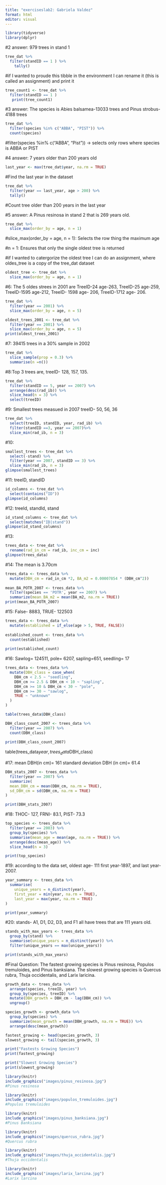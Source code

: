 ```yaml
---
title: "exerciseslab2: Gabriela Valdez"
format: html
editor: visual
---
```


```r
library(tidyverse)
library(dplyr)
```

#2 answer: 979 trees in stand 1

```r
tree_dat %>%
  filter(standID == 1 ) %>%
    tally()
```

#if I wanted to proude this tibble in the environment I can rename it (this is called an assignment) and print it

```r
tree_count1 <- tree_dat %>%
  filter(standID == 1 )
   print(tree_count1)
```

#3 answer: The species is Abies balsamea-13033 trees and  Pinus strobus- 4188 trees

```r
tree_dat %>%
  filter(species %in% c("ABBA", "PIST")) %>%
  count(species)
```

#filter(species %in% c("ABBA", "Pist")) -\> selects only rows where species is ABBA or PIST

#4 answer: 7 years older than 200 years old

```r
last_year <- max(tree_dat$year, na.rm = TRUE)
```

#Find the last year in the dataset

```r
tree_dat %>%
  filter(year == last_year, age > 200) %>%
  tally() 
```

#Count tree older than 200 years in the last year

#5 answer: A Pinus resinosa in stand 2 that is 269 years old.

```r
tree_dat %>%
  slice_max(order_by = age, n = 1)
```

#slice_max(order_by = age, n = 1): Selects the row thing the maximum age

#n = 1: Ensures that only the single oldest tree is returned

#if I wanted to catergorize the oldest tree I can do an assignment, where oldes_tree is a copy of the tree_dat dataset

```r
oldest_tree <- tree_dat %>%
  slice_max(order_by = age, n = 1)
```

#6: The 5 oldes strees in 2001 are TreeID-24 age-263, TreeID-25 age-259, TreeID-1595 age-212, TreeID- 1598 age- 206, TreeID-1712 age- 206.

```r
tree_dat %>%
  filter(year == 2001) %>%
  slice_max(order_by = age, n = 5)
```

```r
oldest_trees_2001 <- tree_dat %>%
  filter(year == 2001) %>%
  slice_max(order_by = age, n = 5)
print(oldest_trees_2001)
```

#7: 39415 trees in a 30% sample in 2002

```r
tree_dat %>%
  slice_sample(prop = 0.3) %>%
  summarise(n =n())
```

#8:Top 3 trees are, treeID- 128, 157, 135.

```r
tree_dat %>%
  filter(standID == 5, year == 2007) %>%
  arrange(desc(rad_ib)) %>%
  slice_head(n = 3) %>%
  select(treeID)
```

#9: Smallest trees measued in 2007 treeID- 50, 56, 36

```r
tree_dat %>%
  select(treeID, standID, year, rad_ib) %>%
  filter(standID ==3, year == 2007)%>%
  slice_min(rad_ib, n = 3)
```

#10:

```r
smallest_trees <- tree_dat %>%
  select(-stand) %>%
  filter(year == 2007, standID == 3) %>%
  slice_min(rad_ib, n = 3)
glimpse(smallest_trees)
```

#11: treeID, standID

```r
id_columns <- tree_dat %>%
  select(contains("ID"))
glimpse(id_columns)
```

#12: treeId, standId, stand

```r
id_stand_columns <- tree_dat %>%
  select(matches("ID|stand"))
glimpse(id_stand_columns)
```

#13:

```r
trees_data <- tree_dat %>%
  rename(rad_in_cm = rad_ib, inc_cm = inc)
glimpse(trees_data)
```

#14: The mean is 3.70cm

```r
trees_data <- trees_data %>%
  mutate(DBH_cm = rad_in_cm *2, BA_m2 = 0.00007854 * (DBH_cm^2))
  
mean_BA_POTR_2007 <- trees_data %>%
  filter(species == 'POTR', year == 2007) %>%
  summarize(mean_BA_m2 = mean(BA_m2, na.rm = TRUE))
print(mean_BA_POTR_2007)
```

#15: False- 8883, TRUE- 122503

```r
trees_data <- trees_data %>%
  mutate(established = if_else(age > 5, TRUE, FALSE))
  
established_count <- trees_data %>%
  count(established)
  
print(established_count)
```

#16: Sawlog= 124511, pole= 6207, sapling=651, seedling= 17

```r
trees_data <- trees_data %>%
  mutate(DBH_class = case_when(
    DBH_cm < 2.5 ~ "seedling",
    DBH_cm >= 2.5 & DBH_cm < 10 ~ "sapling",
    DBH_cm >= 10 & DBH_cm < 30 ~ "pole",
    DBH_cm >= 30 ~ "sawlog",
    TRUE ~ "unknown"
  )
)

table(trees_data$DBH_class)

DBH_class_count_2007 <- trees_data %>%
  filter(year == 2007) %>%
  count(DBH_class)
  
print(DBH_class_count_2007)
```

table(trees_data$year, trees_data$DBH_class)

#17: mean DBH(in cm)= 161 standard deviation DBH (in cm)= 61.4

```r
DBH_stats_2007 <- trees_data %>%
  filter(year == 2007) %>%
  summarize(
  mean_DBH_cm = mean(DBH_cm, na.rm = TRUE),
  sd_DBH_cm = sd(DBH_cm, na.rm = TRUE)
)

print(DBH_stats_2007)
```

#18: THOC- 127, FRNI- 83.1, PIST- 73.3

```r
top_species <- trees_data %>%
  filter(year == 2003) %>%
  group_by(species) %>%
  summarise(mean_age = mean(age, na.rm = TRUE)) %>%
  arrange(desc(mean_age)) %>%
  slice_head(n = 3)

print(top_species)
```

#19: according to the data set, oldest age- 111 first year-1897, and last year- 2007.

```r
year_summary <- trees_data %>%
  summarise(
    unique_years = n_distinct(year),
    first_year = min(year, na.rm = TRUE),
    last_year = max(year, na.rm = TRUE)
)

print(year_summary)
```

#20: stands- A1, D1, D2, D3, and F1 all have trees that are 111 years old.

```r
stands_with_max_years <- trees_data %>%
  group_by(stand) %>%
  summarise(unique_years = n_distinct(year)) %>%
  filter(unique_years == max(unique_years))

print(stands_with_max_years)

```

#Final Question: The fastest growing species is Pinus resinosa, Populos tremuloides, and Pinus banksiana. The slowest growing species is Quercus rubra, Thuja occidentalis, and Larix laricina.

```r
growth_data <- trees_data %>%
  arrange(species, treeID, year) %>%
  group_by(species, treeID) %>%
  mutate(DBH_growth = DBH_cm - lag(DBH_cm)) %>%
  ungroup()

species_growth <- growth_data %>%
  group_by(species) %>%
  summarize(mean_growth = mean(DBH_growth, na.rm = TRUE)) %>%
  arrange(desc(mean_growth))

fastest_growing <- head(species_growth, 3)
slowest_growing <- tail(species_growth, 3)

print("Fastests Growing Species")
print(fastest_growing)

print("Slowest Growing Species")
print(slowest_growing)
```

```r
library(knitr)
include_graphics("images/pinus_resinosa.jpg")
#Pinus resinosa
```

```r
library(knitr)
include_graphics("images/populos_tremuloides.jpg")
#Populos tremuloides
```
```r
library(knitr)
include_graphics("images/pinus_banksiana.jpg")
#Pinus Banksiana
```
```r
library(knitr)
include_graphics("images/quercus_rubra.jpg")
#Quercus rubra
```
```r
library(knitr)
include_graphics("images/thuja_occidentalis.jpg")
#Thuja occidentalis
```
```r
library(knitr)
include_graphics("images/larix_larcina.jpg")
#Larix larcina
```

